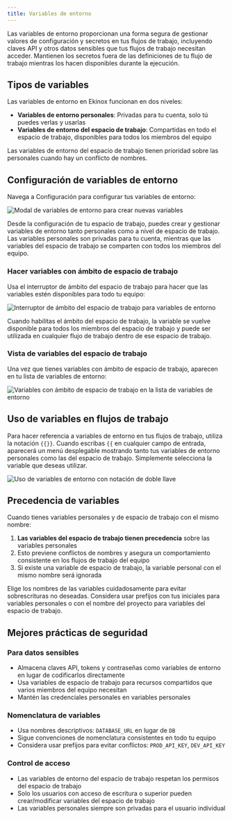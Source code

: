 ```yaml
---
title: Variables de entorno
---
```



Las variables de entorno proporcionan una forma segura de gestionar valores de configuración y secretos en tus flujos de trabajo, incluyendo claves API y otros datos sensibles que tus flujos de trabajo necesitan acceder. Mantienen los secretos fuera de las definiciones de tu flujo de trabajo mientras los hacen disponibles durante la ejecución.

## Tipos de variables

Las variables de entorno en Ekinox funcionan en dos niveles:

- **Variables de entorno personales**: Privadas para tu cuenta, solo tú puedes verlas y usarlas
- **Variables de entorno del espacio de trabajo**: Compartidas en todo el espacio de trabajo, disponibles para todos los miembros del equipo

<Callout type="info">
Las variables de entorno del espacio de trabajo tienen prioridad sobre las personales cuando hay un conflicto de nombres.
</Callout>

## Configuración de variables de entorno

Navega a Configuración para configurar tus variables de entorno:

<Image
  src="/static/environment/environment-1.png"
  alt="Modal de variables de entorno para crear nuevas variables"
  width={500}
  height={350}
/>

Desde la configuración de tu espacio de trabajo, puedes crear y gestionar variables de entorno tanto personales como a nivel de espacio de trabajo. Las variables personales son privadas para tu cuenta, mientras que las variables del espacio de trabajo se comparten con todos los miembros del equipo.

### Hacer variables con ámbito de espacio de trabajo

Usa el interruptor de ámbito del espacio de trabajo para hacer que las variables estén disponibles para todo tu equipo:

<Image
  src="/static/environment/environment-2.png"
  alt="Interruptor de ámbito del espacio de trabajo para variables de entorno"
  width={500}
  height={350}
/>

Cuando habilitas el ámbito del espacio de trabajo, la variable se vuelve disponible para todos los miembros del espacio de trabajo y puede ser utilizada en cualquier flujo de trabajo dentro de ese espacio de trabajo.

### Vista de variables del espacio de trabajo

Una vez que tienes variables con ámbito de espacio de trabajo, aparecen en tu lista de variables de entorno:

<Image
  src="/static/environment/environment-3.png"
  alt="Variables con ámbito de espacio de trabajo en la lista de variables de entorno"
  width={500}
  height={350}
/>

## Uso de variables en flujos de trabajo

Para hacer referencia a variables de entorno en tus flujos de trabajo, utiliza la notación `{{}}`. Cuando escribas `{{` en cualquier campo de entrada, aparecerá un menú desplegable mostrando tanto tus variables de entorno personales como las del espacio de trabajo. Simplemente selecciona la variable que deseas utilizar.

<Image
  src="/static/environment/environment-4.png"
  alt="Uso de variables de entorno con notación de doble llave"
  width={500}
  height={350}
/>

## Precedencia de variables

Cuando tienes variables personales y de espacio de trabajo con el mismo nombre:

1. **Las variables del espacio de trabajo tienen precedencia** sobre las variables personales
2. Esto previene conflictos de nombres y asegura un comportamiento consistente en los flujos de trabajo del equipo
3. Si existe una variable de espacio de trabajo, la variable personal con el mismo nombre será ignorada

<Callout type="warning">
Elige los nombres de las variables cuidadosamente para evitar sobrescrituras no deseadas. Considera usar prefijos con tus iniciales para variables personales o con el nombre del proyecto para variables del espacio de trabajo.
</Callout>

## Mejores prácticas de seguridad

### Para datos sensibles
- Almacena claves API, tokens y contraseñas como variables de entorno en lugar de codificarlos directamente
- Usa variables de espacio de trabajo para recursos compartidos que varios miembros del equipo necesitan
- Mantén las credenciales personales en variables personales

### Nomenclatura de variables
- Usa nombres descriptivos: `DATABASE_URL` en lugar de `DB`
- Sigue convenciones de nomenclatura consistentes en todo tu equipo
- Considera usar prefijos para evitar conflictos: `PROD_API_KEY`, `DEV_API_KEY`

### Control de acceso
- Las variables de entorno del espacio de trabajo respetan los permisos del espacio de trabajo
- Solo los usuarios con acceso de escritura o superior pueden crear/modificar variables del espacio de trabajo
- Las variables personales siempre son privadas para el usuario individual